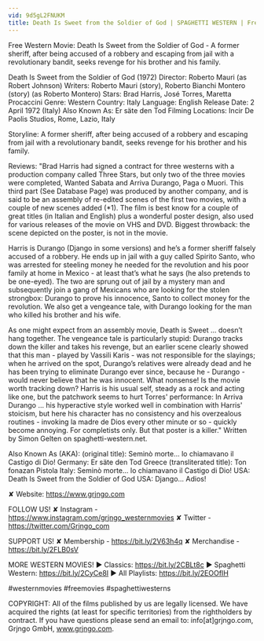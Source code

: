 ```yaml
---
vid: 9d5gL2FNUKM
title: Death Is Sweet from the Soldier of God | SPAGHETTI WESTERN | Free Cowboy Film
---
```


Free Western Movie: Death Is Sweet from the Soldier of God - A former sheriff, after being accused of a robbery and escaping from jail with a revolutionary bandit, seeks revenge for his brother and his family.

Death Is Sweet from the Soldier of God (1972)
Director: Roberto Mauri (as Robert Johnson)
Writers: Roberto Mauri (story), Roberto Bianchi Montero (story) (as Roberto Montero) 
Stars: Brad Harris, José Torres, Maretta Procaccini 
Genre: Western 
Country: Italy
Language: English
Release Date: 2 April 1972 (Italy) 
Also Known As: Er säte den Tod 
Filming Locations: Incir De Paolis Studios, Rome, Lazio, Italy 

Storyline: 
A former sheriff, after being accused of a robbery and escaping from jail with a revolutionary bandit, seeks revenge for his brother and his family.

Reviews:
"Brad Harris had signed a contract for three westerns with a production company called Three Stars, but only two of the three movies were completed, Wanted Sabata and Arriva Durango, Paga o Muori. This third part (See Database Page) was produced by another company, and is said to be an assembly of re-edited scenes of the first two movies, with a couple of new scenes added (*1). The film is best know for a couple of great titles (in Italian and English) plus a wonderful poster design, also used for various releases of the movie on VHS and DVD. Biggest throwback: the scene depicted on the poster, is not in the movie.

Harris is Durango (Django in some versions) and he’s a former sheriff falsely accused of a robbery. He ends up in jail with a guy called Spirito Santo, who was arrested for steeling money he needed for the revolution and his poor family at home in Mexico - at least that’s what he says (he also pretends to be one-eyed). The two are sprung out of jail by a mystery man and subsequently join a gang of Mexicans who are looking for the stolen strongbox: Durango to prove his innocence, Santo to collect money for the revolution. We also get a vengeance tale, with Durango looking for the man who killed his brother and his wife.

As one might expect from an assembly movie, Death is Sweet ... doesn’t hang together. The vengeance tale is particularly stupid: Durango tracks down the killer and takes his revenge, but an earlier scene clearly showed that this man - played by Vassili Karis - was not responsible for the slayings; when he arrived on the spot, Durango’s relatives were already dead and he has been trying to eliminate Durango ever since, because he - Durango - would never believe that he was innocent. What nonsense! Is the movie worth tracking down? Harris is his usual self, steady as a rock and acting like one, but the patchwork seems to hurt Torres' performance: In Arriva Durango ... his hyperactive style worked well in combination with Harris' stoicism, but here his character has no consistency and his overzealous routines - invoking la madre de Dios every other minute or so - quickly become annoying. For completists only. But that poster is a killer." Written by Simon Gelten on spaghetti-western.net.

Also Known As (AKA):
(original title): Seminò morte... lo chiamavano il Castigo di Dio!
Germany: Er säte den Tod
Greece (transliterated title): Ton fonazan Pistola
Italy: Seminò morte... lo chiamavano il Castigo di Dio!
USA: Death Is Sweet from the Soldier of God
USA: Django... Adios!

✘ Website: https://www.grjngo.com

FOLLOW US!
✘ Instagram - https://www.instagram.com/grjngo_westernmovies
✘ Twitter - https://twitter.com/Grjngo_com

SUPPORT US!
✘ Membership - https://bit.ly/2V63h4q
✘ Merchandise - https://bit.ly/2FLB0sV

MORE WESTERN MOVIES! 
► Classics: https://bit.ly/2CBLt8c 
► Spaghetti Western: https://bit.ly/2CyCe8I 
► All Playlists: https://bit.ly/2EOOfIH 

#westernmovies #freemovies #spaghettiwesterns

COPYRIGHT: All of the films published by us are legally licensed. We have acquired the rights (at least for specific territories) from the rightholders by contract. If you have questions please send an email to: info[at]grjngo.com, Grjngo GmbH, www.grjngo.com.
